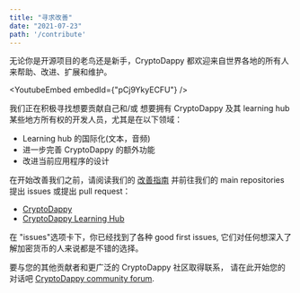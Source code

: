 ```yaml
---
title: "寻求改善"
date: "2021-07-23"
path: '/contribute'
---
```



无论你是开源项目的老鸟还是新手，CryptoDappy 都欢迎来自世界各地的所有人
来帮助、改进、扩展和维护。

<YoutubeEmbed embedId={"pCj9YkyECFU"} />

我们正在积极寻找想要贡献自己和/或
想要拥有 CryptoDappy 及其 learning hub 某些地方所有权的开发人员，尤其是在以下领域：

* Learning hub 的国际化(文本，音频)
* 进一步完善 CryptoDappy 的额外功能
* 改进当前应用程序的设计

在开始改善我们之前，请阅读我们的 
[改善指南](https://github.com/bebner/crypto-dappy/blob/master/CONTRIBUTING.md) 
并前往我们的 main repositories 提出 issues 或提出 pull request：

* [CryptoDappy](https://github.com/bebner/crypto-dappy)
* [CryptoDappy Learning Hub](https://github.com/bebner/crypto-dappy-learning-hub)

在 "issues"选项卡下，你已经找到了各种 good first issues, 它们对任何想深入了解加密货币的人来说都是不错的选择。

要与您的其他贡献者和更广泛的 CryptoDappy 社区取得联系，
请在此开始您的对话吧
[CryptoDappy community forum](https://forum.onflow.org/c/community-projects/cryptodappy).